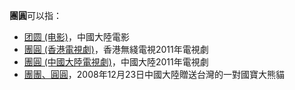 '''團圓'''可以指：
* [[团圆_(电影)|团圆 (电影)]]，中國大陸電影
* [[團圓_(香港電視劇)|團圓 (香港電視劇)]]，香港無綫電視2011年電視劇
* [[團圓_(中國大陸電視劇)|團圓 (中國大陸電視劇)]]，中國大陸2011年電視劇
* [[兩岸互贈保育類動物|團團、圓圓]]，2008年12月23日中國大陸贈送台灣的一對國寶大熊貓
{{消歧义|T|cat=二字作品消歧義}}
